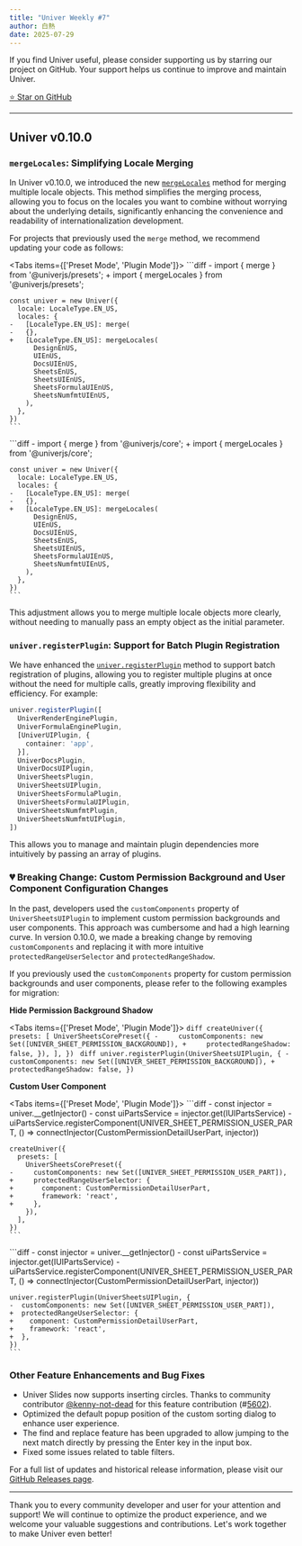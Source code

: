 ```yaml
---
title: "Univer Weekly #7"
author: 白熱
date: 2025-07-29
---
```



If you find Univer useful, please consider supporting us by starring our project on GitHub. Your support helps us continue to improve and maintain Univer.

<a href="https://github.com/dream-num/univer" target="_blank" rel="noopener noreferrer">
  <RainbowButton variant="outline">⭐️ Star on GitHub</RainbowButton>
</a>

---

## Univer v0.10.0

### `mergeLocales`: Simplifying Locale Merging

In Univer v0.10.0, we introduced the new [`mergeLocales`](/guides/sheets/getting-started/i18n#mergeLocales) method for merging multiple locale objects. This method simplifies the merging process, allowing you to focus on the locales you want to combine without worrying about the underlying details, significantly enhancing the convenience and readability of internationalization development.

For projects that previously used the `merge` method, we recommend updating your code as follows:

<Tabs items={['Preset Mode', 'Plugin Mode']}>
  <Tab>
    ```diff
    - import { merge } from '@univerjs/presets';
    + import { mergeLocales } from '@univerjs/presets';

    const univer = new Univer({
      locale: LocaleType.EN_US,
      locales: {
    -   [LocaleType.EN_US]: merge(
    -   {},
    +   [LocaleType.EN_US]: mergeLocales(
          DesignEnUS,
          UIEnUS,
          DocsUIEnUS,
          SheetsEnUS,
          SheetsUIEnUS,
          SheetsFormulaUIEnUS,
          SheetsNumfmtUIEnUS,
        ),
      },
    })
    ```
  </Tab>
  <Tab>
    ```diff
    - import { merge } from '@univerjs/core';
    + import { mergeLocales } from '@univerjs/core';

    const univer = new Univer({
      locale: LocaleType.EN_US,
      locales: {
    -   [LocaleType.EN_US]: merge(
    -   {},
    +   [LocaleType.EN_US]: mergeLocales(
          DesignEnUS,
          UIEnUS,
          DocsUIEnUS,
          SheetsEnUS,
          SheetsUIEnUS,
          SheetsFormulaUIEnUS,
          SheetsNumfmtUIEnUS,
        ),
      },
    })
    ```
  </Tab>
</Tabs>

This adjustment allows you to merge multiple locale objects more clearly, without needing to manually pass an empty object as the initial parameter.

### `univer.registerPlugin`: Support for Batch Plugin Registration

We have enhanced the [`univer.registerPlugin`](/guides/sheets/getting-started/installation#registerPlugin) method to support batch registration of plugins, allowing you to register multiple plugins at once without the need for multiple calls, greatly improving flexibility and efficiency. For example:

```typescript
univer.registerPlugin([
  UniverRenderEnginePlugin,
  UniverFormulaEnginePlugin,
  [UniverUIPlugin, {
    container: 'app',
  }],
  UniverDocsPlugin,
  UniverDocsUIPlugin,
  UniverSheetsPlugin,
  UniverSheetsUIPlugin,
  UniverSheetsFormulaPlugin,
  UniverSheetsFormulaUIPlugin,
  UniverSheetsNumfmtPlugin,
  UniverSheetsNumfmtUIPlugin,
])
```

This allows you to manage and maintain plugin dependencies more intuitively by passing an array of plugins.

### 💔 Breaking Change: Custom Permission Background and User Component Configuration Changes

In the past, developers used the `customComponents` property of `UniverSheetsUIPlugin` to implement custom permission backgrounds and user components. This approach was cumbersome and had a high learning curve. In version 0.10.0, we made a breaking change by removing `customComponents` and replacing it with more intuitive `protectedRangeUserSelector` and `protectedRangeShadow`.

If you previously used the `customComponents` property for custom permission backgrounds and user components, please refer to the following examples for migration:

**Hide Permission Background Shadow**

<Tabs items={['Preset Mode', 'Plugin Mode']}>
  <Tab>
    ```diff
    createUniver({
      presets: [
        UniverSheetsCorePreset({
    -     customComponents: new Set([UNIVER_SHEET_PERMISSION_BACKGROUND]),
    +     protectedRangeShadow: false,
        }),
      ],
    })
    ```
  </Tab>
  <Tab>
    ```diff
    univer.registerPlugin(UniverSheetsUIPlugin, {
    -  customComponents: new Set([UNIVER_SHEET_PERMISSION_BACKGROUND]),
    +  protectedRangeShadow: false,
    })
    ```
  </Tab>
</Tabs>

**Custom User Component**

<Tabs items={['Preset Mode', 'Plugin Mode']}>
  <Tab>
    ```diff
    - const injector = univer.__getInjector()
    - const uiPartsService = injector.get(IUIPartsService)
    - uiPartsService.registerComponent(UNIVER_SHEET_PERMISSION_USER_PART, () => connectInjector(CustomPermissionDetailUserPart, injector))

    createUniver({
      presets: [
        UniverSheetsCorePreset({
    -     customComponents: new Set([UNIVER_SHEET_PERMISSION_USER_PART]),
    +     protectedRangeUserSelector: {
    +       component: CustomPermissionDetailUserPart,
    +       framework: 'react',
    +     },
        }),
      ],
    })
    ```
  </Tab>
  <Tab>
    ```diff
    - const injector = univer.__getInjector()
    - const uiPartsService = injector.get(IUIPartsService)
    - uiPartsService.registerComponent(UNIVER_SHEET_PERMISSION_USER_PART, () => connectInjector(CustomPermissionDetailUserPart, injector))

    univer.registerPlugin(UniverSheetsUIPlugin, {
    -  customComponents: new Set([UNIVER_SHEET_PERMISSION_USER_PART]),
    +  protectedRangeUserSelector: {
    +    component: CustomPermissionDetailUserPart,
    +    framework: 'react',
    +  },
    })
    ```
  </Tab>
</Tabs>

### Other Feature Enhancements and Bug Fixes

- Univer Slides now supports inserting circles. Thanks to community contributor [@kenny-not-dead](https://github.com/kenny-not-dead) for this feature contribution (#[5602](https://github.com/dream-num/univer/pull/5602)).
- Optimized the default popup position of the custom sorting dialog to enhance user experience.
- The find and replace feature has been upgraded to allow jumping to the next match directly by pressing the Enter key in the input box.
- Fixed some issues related to table filters.

For a full list of updates and historical release information, please visit our [GitHub Releases page](https://github.com/dream-num/univer/releases/tag/v0.10.0).

---

Thank you to every community developer and user for your attention and support! We will continue to optimize the product experience, and we welcome your valuable suggestions and contributions. Let's work together to make Univer even better!

